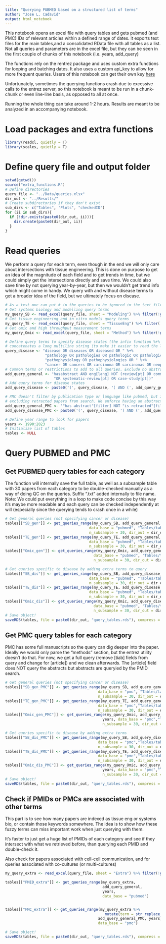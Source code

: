 ```yaml
---
title: "Querying PUBMED based on a structured list of terms"
author: "Jose L. Cadavid"
output: html_notebook
---
```


This notebook opens an excel file with query tables and gets pubmed (and PMC) IDs
of relevant articles within a defined range of dates. It exports text files for 
the main tables,and a consolidated RData file with all tables as a list. 
Not all queries and parameters are in the excel file, but they can be seen in the first couple of chunks of this notebook (i.e. years, add_query)

The functions rely on the rentrez package and uses custom extra functions for looping and batching dates.
It also uses a custom api_key to allow for more frequent queries. Users of this notebook
can get their own key [here](https://ncbiinsights.ncbi.nlm.nih.gov/2017/11/02/new-api-keys-for-the-e-utilities/)

Unfortunately, sometimes the querying functions crash due to excessive calls to the entrez server, so
this notebook is meant to be run in a chunk-chunk or even line-line basis, as opposed to all at once.

Running the whole thing can take around 1-2 hours. Results are meant to be analyzed in an accompanying notebook.

# Load packages and extra functions

```r
library(readxl, quietly = T)
library(scales, quietly = T)
```


# Define query file and output folder

```r
setwd(getwd())
source("extra_functions.R")
# Define directories
query_file <- "../Data/queries.xlsx"
dir_out <- "../Results/"
# Create subdirectories if they don't exist
sub_dirs <- c("Tables", "Plots", "checkedID")
for (ii in sub_dirs){
  if (!dir.exists(paste0(dir_out, ii))){
    dir.create(paste0(dir_out, ii))
  }
}
```


# Read queries

We perform a query for each term, even though in the end we will only care about 
intersections with tissue engineering. This is done on purpose to get an idea of the magnitude of 
each field and to get trends in time, but we could simply get the intersections directly 
and save time. We could also save time by not querying year-by-year, but then we wouldn't get
trend info which might come in handy. We query with and without disease terms to get a broader idea of the field, but we ultimately focus on disease. 

```r
# As a test one can put # in the queries to be ignored in the text file
# Get systems biology and modelling query terms
my_query_SB <- read_excel(query_file, sheet = "Modeling") %>% filter(!grepl("#", term))
# Get tissue engineering and in vitro models query terms
my_query_TE <- read_excel(query_file, sheet = "TissueEng") %>% filter(!grepl("#", term))
# Get omic and high throughput measurement terms
my_query_Omic <- read_excel(query_file, sheet = "Method") %>% filter(!grepl("#", term))

# Define query terms to specify disease states (the infix function %+% is a shorthand for paste0 that 
# concatenates a long multiline string (to make it easier to read the long query)
query_disease <- "disease OR diseases OR diseased OR " %+%
                  "pathology OR pathologies OR pathologic OR pathological OR " %+%
                  "pathophysiology OR pathophysiologies OR " %+% 
                  "cancer OR cancers OR carcinoma OR carcinomas OR neoplasm OR neoplasms"
# Common terms or restrictions to add to all queries. Exclude no abstract, reviews, etc
add_query_general <- "hasabstract AND eng[lang] NOT (review[pt] OR comment[pt] OR editorial[pt] " %+%
                      "OR systematic-review[pt] OR case-study[pt])"
# Add query terms for disease states
add_query_disease <- paste0('(', query_disease, ') AND (', add_query_general,')')

# PMC doesn't filter by publication type or language like pubmed, but it allows 
# excluding retracted papers from search. We enforce having an abstract to reduce trash
add_query_general_PMC <- '"has abstract"[filter] NOT "is retracted"[filter]'
add_query_disease_PMC <- paste0('(', query_disease, ') AND (', add_query_general_PMC, ')')

# Define year range to look for papers 
years <- 1990:2023
# Initialize list of tables
tables <- NULL
```


# Query PUBMED and PMC

## Get PUBMED query tables for each category

The function will internally save the full table, as well as a subsample table with 30 
papers from each category to be double-checked manually as a way of doing QC on the queries. 
Suffix ".txt" added internally to file name.
Note: We could put everything in a loop to make code concise by this way it's maybe more readable and each query can be checked independently at will (especially since the querying tends to crash once in a while)

```r
# Get general queries (not specifying cancer or disease)
tables[["SB_gen"]] <- get_queries_range(my_query_SB, add_query_general, years,
                                      data_base = "pubmed", "Tables/table_SB_general", 
                                      n_subsample = 30, dir_out = dir_out)
tables[["TE_gen"]] <- get_queries_range(my_query_TE, add_query_general, years, 
                                      data_base = "pubmed", "Tables/table_TE_general", 
                                      n_subsample = 30, dir_out = dir_out)
tables[["Omic_gen"]] <- get_queries_range(my_query_Omic, add_query_general, years, 
                                        data_base = "pubmed", "Tables/table_Omic_general", 
                                        n_subsample = 30, dir_out = dir_out)

# Get queries specific to disease by adding extra terms to query
tables[["SB_dis"]] <- get_queries_range(my_query_SB, add_query_disease, years, 
                                      data_base = "pubmed", "Tables/table_SB_disease", 
                                      n_subsample = 30, dir_out = dir_out)
tables[["TE_dis"]] <- get_queries_range(my_query_TE, add_query_disease, years, 
                                      data_base = "pubmed", "Tables/table_TE_disease", 
                                      n_subsample = 30, dir_out = dir_out)
tables[["Omic_dis"]] <- get_queries_range(my_query_Omic, add_query_disease, years, 
                                        data_base = "pubmed", "Tables/table_Omic_disease", 
                                        n_subsample = 30, dir_out = dir_out)
# Save object!
saveRDS(tables, file = paste0(dir_out, "query_tables.rds"), compress = TRUE, refhook = NULL)
```


## Get PMC query tables for each category

PMC has some full manuscripts so the query can dig deeper into the paper. 
Ideally we would only parse the "methods" section, but the entrez utility doesn't 
do that. For now, we get a full query (remove [tiab] fields from query and change 
for [article]) and we clean afterwards. The [article] field does NOT query the abstracts
but abstracts are queryied by the PMID search.

```r
# Get general queries (not specifying cancer or disease)
tables[["SB_gen_PMC"]] <- get_queries_range(my_query_SB, add_query_general_PMC, years, 
                                          data_base = "pmc", "Tables/table_SB_general_PMC", 
                                          n_subsample = 30, dir_out = dir_out)
tables[["TE_gen_PMC"]] <- get_queries_range(my_query_TE, add_query_general_PMC, years, 
                                          data_base = "pmc","Tables/table_TE_general_PMC", 
                                          n_subsample = 30, dir_out = dir_out)
tables[["Omic_gen_PMC"]] <- get_queries_range(my_query_Omic, add_query_general_PMC, 
                                            years, data_base = "pmc","Tables/table_Omic_general_PMC", 
                                            n_subsample = 30, dir_out = dir_out)

# Get queries specific to disease by adding extra terms
tables[["SB_dis_PMC"]] <- get_queries_range(my_query_SB, add_query_disease_PMC, years, 
                                          data_base = "pmc","Tables/table_SB_disease_PMC", 
                                          n_subsample = 30, dir_out = dir_out)
tables[["TE_dis_PMC"]] <- get_queries_range(my_query_TE, add_query_disease_PMC, years, 
                                          data_base = "pmc","Tables/table_TE_disease_PMC", 
                                          n_subsample = 30, dir_out = dir_out)
tables[["Omic_dis_PMC"]] <- get_queries_range(my_query_Omic, add_query_disease_PMC, 
                                            years, data_base = "pmc","Tables/table_Omic_disease_PMC", 
                                            n_subsample = 30, dir_out = dir_out)
# Save object!
saveRDS(tables, file = paste0(dir_out, "query_tables.rds"), compress = TRUE, refhook = NULL)
```


## Check if PMIDs or PMCs are associated with other terms

This part is to see how many papers are indexed as tissue eng or systems bio, or
contain those keywords somewhere. The idea is to show how these fuzzy terms can miss
important work when just querying with them.

It's faster to just get a huge list of PMIDs of each category and see if they 
intersect with what we retrieved before, than querying each PMID and double-check it.

Also check for papers associated with cell-cell communication, and for queries 
associated with co-cultures (or multi-cultures)

```r
my_query_extra <- read_excel(query_file, sheet = "Extra") %>% filter(!grepl("#", term))

tables[["PMID_extra"]] <- get_queries_range(my_query_extra, 
                                            add_query_general, 
                                            years, 
                                            data_base = "pubmed")


tables[["PMC_extra"]] <- get_queries_range(my_query_extra %>% 
                                             mutate(term = str_replace_all(term, "tiab", "abstract")), 
                                          add_query_general_PMC, years, 
                                          data_base = "pmc")

# Save object!
saveRDS(tables, file = paste0(dir_out, "query_tables.rds"), compress = TRUE, refhook = NULL)
```
